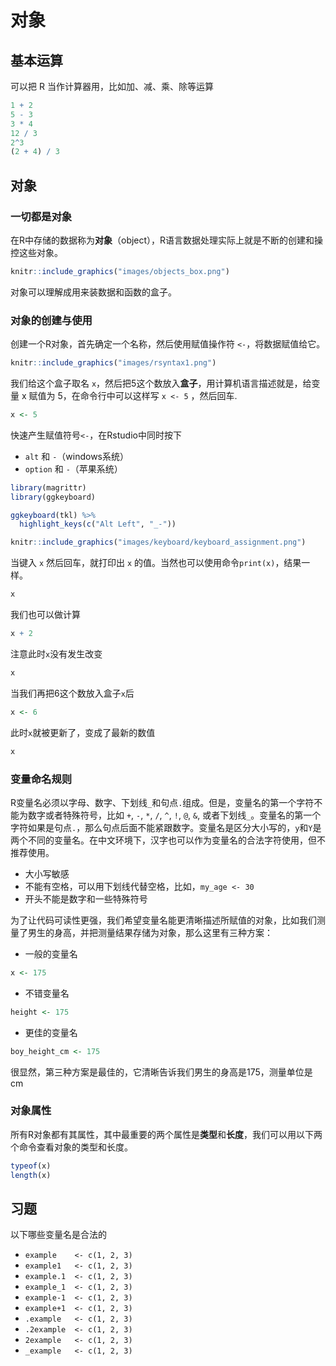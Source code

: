 # 对象 {#baseR-objects}

## 基本运算

可以把 R 当作计算器用，比如加、减、乘、除等运算
```r
1 + 2
5 - 3
3 * 4
12 / 3
2^3
(2 + 4) / 3
```


## 对象

### 一切都是对象

在R中存储的数据称为**对象**（object），R语言数据处理实际上就是不断的创建和操控这些对象。

```r
knitr::include_graphics("images/objects_box.png")
```

对象可以理解成用来装数据和函数的盒子。


### 对象的创建与使用

创建一个R对象，首先确定一个名称，然后使用赋值操作符 `<-`，将数据赋值给它。

```r
knitr::include_graphics("images/rsyntax1.png")
```

我们给这个盒子取名 `x`，然后把5这个数放入**盒子**，用计算机语言描述就是，给变量 x 赋值为 5，在命令行中可以这样写 `x <- 5` ，然后回车.

```r
x <- 5
```

::: {.rmdnote}

快速产生赋值符号`<-`，在Rstudio中同时按下

- `alt` 和 `-`（windows系统）
- `option` 和 `-`（苹果系统）



```r
library(magrittr)
library(ggkeyboard)

ggkeyboard(tkl) %>%
  highlight_keys(c("Alt Left", "_-"))
```

```r
knitr::include_graphics("images/keyboard/keyboard_assignment.png")
```

:::

当键入 `x` 然后回车，就打印出 `x` 的值。当然也可以使用命令`print(x)`，结果一样。
```r
x
```

我们也可以做计算
```r
x + 2
```

注意此时`x`没有发生改变
```r
x
```


当我们再把6这个数放入盒子`x`后
```r
x <- 6
```


此时`x`就被更新了，变成了最新的数值
```r
x
```



### 变量命名规则

R变量名必须以字母、数字、下划线`_`和句点`.`组成。但是，变量名的第一个字符不能为数字或者特殊符号，比如 `+`, `-`, `*`, `/`, `^`, `!`, `@`,  `&`, 或者下划线`_`。变量名的第一个字符如果是句点`.`，那么句点后面不能紧跟数字。变量名是区分大小写的，`y`和`Y`是两个不同的变量名。在中文环境下，汉字也可以作为变量名的合法字符使用，但不推荐使用。

- 大小写敏感
- 不能有空格，可以用下划线代替空格，比如，`my_age <- 30`
- 开头不能是数字和一些特殊符号

为了让代码可读性更强，我们希望变量名能更清晰描述所赋值的对象，比如我们测量了男生的身高，并把测量结果存储为对象，那么这里有三种方案：

- 一般的变量名
```r
x <- 175
```

- 不错变量名
```r
height <- 175
```

- 更佳的变量名
```r
boy_height_cm <- 175
```

很显然，第三种方案是最佳的，它清晰告诉我们男生的身高是175，测量单位是cm

### 对象属性

所有R对象都有其属性，其中最重要的两个属性是**类型**和**长度**，我们可以用以下两个命令查看对象的类型和长度。


```r
typeof(x) 
length(x)
```


## 习题

以下哪些变量名是合法的

- `example    <- c(1, 2, 3)`
- `example1   <- c(1, 2, 3)`
- `example.1  <- c(1, 2, 3)`
- `example_1  <- c(1, 2, 3)`
- `example-1  <- c(1, 2, 3)`
- `example+1  <- c(1, 2, 3)`
- `.example   <- c(1, 2, 3)`
- `.2example  <- c(1, 2, 3)`
- `2example   <- c(1, 2, 3)`
- `_example   <- c(1, 2, 3)`
